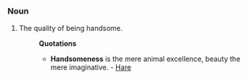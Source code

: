 ===Noun===
#The quality of being handsome.
#:'''Quotations'''
#:*'''Handsomeness''' is the mere animal excellence, beauty the mere imaginative. - [[Hare]]